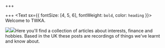+++

+++
<Text sx={{ fontSize: \[4, 5, 6\], fontWeight: `bold`, color: `heading` }}>
Welcome to TWKA.
</Text>

![](/uploads/toucan-svgrepo-com.svg)![](/uploads/toucan-svgrepo-com.png)Here you'll find a collection of articles about interests, finance and hobbies. Based in the UK these posts are recordings of things we've learnt and know about.